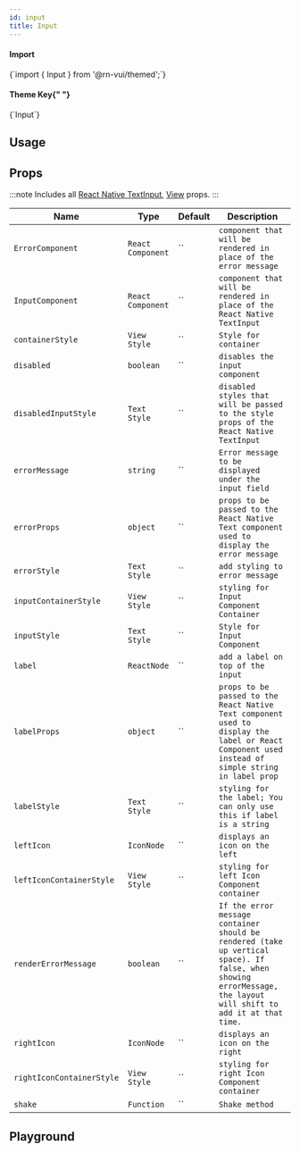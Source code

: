 ```yaml
---
id: input
title: Input
---
```



<IconsStyle />

<div class="row inline-flex-center">
  <div class="col col--3">
    <h4>Import</h4>
  </div>
  <div class="col col--9">
    <CodeBlock>{`import { Input } from '@rn-vui/themed';`}</CodeBlock>
  </div>
  <div class="col col--3">
    <h4>
      Theme Key{" "}
      <a href="../customizing#using-themeprovider">
        <BiInfoCircle />
      </a>
    </h4>
  </div>
  <div class="col col--9">
    <CodeBlock>{`Input`}</CodeBlock>
  </div>
</div>

## Usage

<Usage />

## Props

:::note
Includes all [React Native TextInput](https://reactnative.dev/docs/textinput#props), [View](https://reactnative.dev/docs/view#props) props.
:::

<div class='table-responsive'>

| Name                      | Type              | Default | Description                                                                                                                                                      |
| ------------------------- | ----------------- | ------- | ---------------------------------------------------------------------------------------------------------------------------------------------------------------- |
| `ErrorComponent`          | `React Component` | ``      | `component that will be rendered in place of the error message`                                                                                                  |
| `InputComponent`          | `React Component` | ``      | `component that will be rendered in place of the React Native TextInput`                                                                                         |
| `containerStyle`          | `View Style`      | ``      | `Style for container`                                                                                                                                            |
| `disabled`                | `boolean`         | ``      | `disables the input component`                                                                                                                                   |
| `disabledInputStyle`      | `Text Style`      | ``      | `disabled styles that will be passed to the style props of the React Native TextInput`                                                                           |
| `errorMessage`            | `string`          | ``      | `Error message to be displayed under the input field`                                                                                                            |
| `errorProps`              | `object`          | ``      | `props to be passed to the React Native Text component used to display the error message`                                                                        |
| `errorStyle`              | `Text Style`      | ``      | `add styling to error message`                                                                                                                                   |
| `inputContainerStyle`     | `View Style`      | ``      | `styling for Input Component Container`                                                                                                                          |
| `inputStyle`              | `Text Style`      | ``      | `Style for Input Component`                                                                                                                                      |
| `label`                   | `ReactNode`       | ``      | `add a label on top of the input`                                                                                                                                |
| `labelProps`              | `object`          | ``      | `props to be passed to the React Native Text component used to display the label or React Component used instead of simple string in label prop`                 |
| `labelStyle`              | `Text Style`      | ``      | `styling for the label; You can only use this if label is a string`                                                                                              |
| `leftIcon`                | `IconNode`        | ``      | `displays an icon on the left`                                                                                                                                   |
| `leftIconContainerStyle`  | `View Style`      | ``      | `styling for left Icon Component container`                                                                                                                      |
| `renderErrorMessage`      | `boolean`         | ``      | `If the error message container should be rendered (take up vertical space). If false, when showing errorMessage, the layout will shift to add it at that time.` |
| `rightIcon`               | `IconNode`        | ``      | `displays an icon on the right`                                                                                                                                  |
| `rightIconContainerStyle` | `View Style`      | ``      | `styling for right Icon Component container`                                                                                                                     |
| `shake`                   | `Function`        | ``      | `Shake method`                                                                                                                                                   |

</div>

## Playground

<Play />
